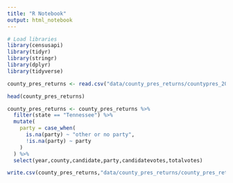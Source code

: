 ```yaml
---
title: "R Notebook"
output: html_notebook
---
```



```r
# Load libraries
library(censusapi)
library(tidyr)
library(stringr)
library(dplyr)
library(tidyverse)


```



```r



county_pres_returns <- read.csv("data/county_pres_returns/countypres_2000-2016.csv")

head(county_pres_returns)

county_pres_returns <- county_pres_returns %>%
  filter(state == "Tennessee") %>%
  mutate(
    party = case_when(
      is.na(party) ~ "other or no party",
      !is.na(party) ~ party
    )
  ) %>%
  select(year,county,candidate,party,candidatevotes,totalvotes)

write.csv(county_pres_returns,"data/county_pres_returns/county_pres_returns.csv",row.names = FALSE)


```

